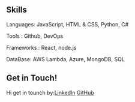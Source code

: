 ## Skills

Languages: JavaScript, HTML & CSS, Python, C#

Tools : Github, DevOps

Frameworks : React, node.js

DataBase: AWS Lambda, Azure, MongoDB, SQL

## Get in Touch!

Hi get in tounch by:[LinkedIn](https://www.linkedin.com/in/javiercarreno/) [GitHub](https://github.com/car251290)
